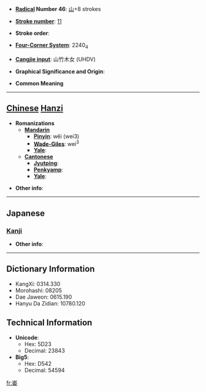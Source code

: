 * '''[[Wiktionary:Chinese radical index| Radical]] Number 46''': [[Wiktionary:Chinese radical index 山|山]]+8 strokes

* '''[[Wiktionary:Chinese total strokes index|Stroke number]]''': [[Wiktionary:Chinese total strokes index 11|11]]

* '''Stroke order''': 

* '''[[Wiktionary:Chinese four corner index|Four-Corner System]]''': 2240<sub>4</sub>

* '''[[Wiktionary:Chinese Cangjie index|Cangjie input]]''': 山竹木女 (UHDV)

* '''Graphical Significance and Origin''': 

* '''Common Meaning'''

----

== [[Chinese]] [[Hanzi]] ==

* '''Romanizations'''
** '''[[Mandarin]]'''
*** '''[[Pinyin]]''': wěi (wei3)
*** '''[[Wade-Giles]]''': wei<sup>3</sup>
*** '''[[Yale]]''': 
** '''[[Cantonese]]'''
*** '''[[Jyutping]]''':
*** '''[[Penkyamp]]''': 
*** '''[[Yale]]''': 

* '''Other info''': 

----

==Japanese==
===[[Kanji]]===
{{kanji|on readings=[[い]] (i)
|kun readings=
}}

* '''Other info''':  

----

== Dictionary Information ==

* KangXi: 0314.330
* Morohashi: 08205
* Dae Jaweon: 0615.190
* Hanyu Da Zidian: 10780.120

== Technical Information ==

* '''Unicode''':
** Hex: 5D23
** Decimal: 23843
* '''Big5''':
** Hex: D542
** Decimal: 54594

[[fr:崣]]